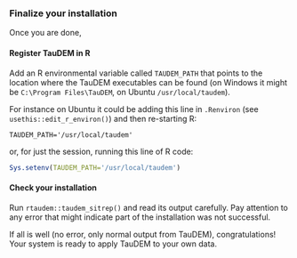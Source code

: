 ### Finalize your installation

Once you are done,

#### Register TauDEM in R

Add an R environmental variable called `TAUDEM_PATH` that points to the location where the TauDEM executables can be found (on Windows it might be `C:\Program Files\TauDEM`, on Ubuntu `/usr/local/taudem`).

For instance on Ubuntu it could be adding this line in `.Renviron`
(see `usethis::edit_r_environ()`)
and then re-starting R:

```
TAUDEM_PATH='/usr/local/taudem'
```

or, for just the session, running this line of R code:

```r
Sys.setenv(TAUDEM_PATH='/usr/local/taudem')
```

#### Check your installation 

Run `rtaudem::taudem_sitrep()` and read its output carefully. Pay attention to any error that might indicate part of the installation was not successful.

If all is well (no error, only normal output from TauDEM), congratulations!
Your system is ready to apply TauDEM to your own data.
